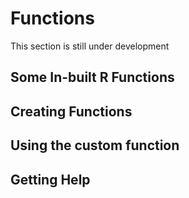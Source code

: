 # Functions {#sec-fns}

:::{.callout-caution appearance=minimal}
This section is still under development
:::


## Some In-built R Functions
## Creating Functions
## Using the custom function
## Getting Help
